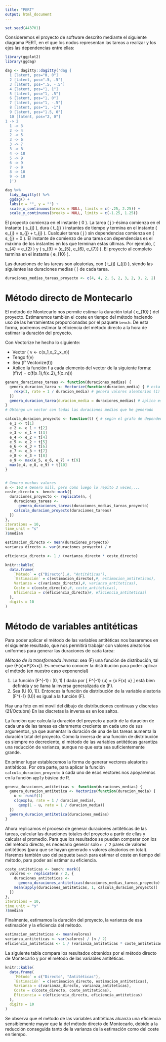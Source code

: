 ```yaml
---
title: "PERT"
output: html_document
---
```


```r
set.seed(443701)
```

Consideremos el proyecto de software descrito mediante el siguiente diagrama PERT, en el que los nodos representan las tareas a realizar y los ejes las dependencias entre ellas:

```r
library(ggplot2)
library(ggdag)

dag <- dagitty::dagitty('dag {
  1 [latent, pos="0, 0"]
  2 [latent, pos=".5, .5"]
  3 [latent, pos=".5, -.5"]
  4 [latent, pos="1, 1"]
  5 [latent, pos="1, .5"]
  6 [latent, pos="1, 0"]
  7 [latent, pos="1, -.5"]
  8 [latent, pos="1, -1"]
  9 [latent, pos="1.5, 0"]
  10 [latent, pos="2, 0"]
1 -> 2
  1 -> 3
  2 -> 4
  2 -> 5
  3 -> 6
  3 -> 7
  3 -> 8
  4 -> 10
  5 -> 9
  6 -> 9
  7 -> 9
  8 -> 10
  9 -> 10
  }')

dag %>%
  tidy_dagitty() %>%
  ggdag() +
  labs(x = "", y = "") +
  scale_x_continuous(breaks = NULL, limits = c(-.25, 2.25)) +
  scale_y_continuous(breaks = NULL, limits = c(-1.25, 1.25))
```

El proyecto comienza en el instante \( 0 \). La tarea \( j \)-ésima comienza en el instante \( s_{j} \), dura \( t_{j} \) instantes de tiempo y termina en el instante \( e_{j} = s_{j} + t_{j} \). Cualquier tarea \( j \) sin dependencias comienza en \( s_{j} = 0 \). El instante de comienzo de una tarea con dependencias es el máximo de los instantes en los que terminan estas últimas. Por ejemplo, \( s_{4} = e_{2} \) y \( s_{9} = \max(e_{5}, e_{6}, e_{7}) \). El proyecto al completo termina en el instante \( e_{10} \).

Las duraciones de las tareas son aleatorias, con \( t_{j} \sim \mathrm{Exp}(\lambda_{j}) \), siendo las siguientes las duraciones medias \( \frac{1}{\lambda_{j}} \) de cada tarea.

```r
duraciones_medias_tareas_proyecto <- c(4, 4, 2, 5, 2, 3, 2, 3, 2, 2)
```


# Método directo de Montecarlo

El método de Montecarlo nos permite estimar la duración total \( e_{10} \) del proyecto. Estimaremos también el coste en tiempo del método haciendo uso de las herramientas proporcionadas por el paquete `bench`. De esta forma, podremos estimar la eficiencia del método directo a la hora de estimar la duración del proyecto.



Con Vectorize he hecho lo siguiente:

- Vector \( \quad v <- c(x_1,x_2,\dots,x_n)\)
- Tengo f(v)
- Sea \(f' \leftarrow Vectorize(f)\)
- Aplico la función f a cada elemento del vector de la siguiente forma: \(f'(v) =  c(f(x_1),f(x_2),\dots,f(x_n))\)




```r
genera_duraciones_tareas <- function(duraciones_medias) { 
  genera_duracion_tarea <- Vectorize(function(duracion_media) { # esta función es temporal, solo funciona cuando está funcionando genera_duraciones_tarea
    rexp(1, rate = 1 / duracion_media) # genera valores aleatorios (1) según la exponencial
  })
  genera_duracion_tarea(duracion_media = duraciones_medias) # aplico esa función al vector con todas las duraciones medias
}
# Obtengo un vector con todas las duraciones medias que he generado

calcula_duracion_proyecto <- function(t) { # según el grafo de dependencias
  e_1 <- t[1]
  e_2 <- e_1 + t[2]
  e_3 <- e_1 + t[3]
  e_4 <- e_2 + t[4]
  e_5 <- e_2 + t[5]
  e_6 <- e_3 + t[6]
  e_7 <- e_3 + t[7]
  e_8 <- e_3 + t[8]
  e_9 <- max(e_5, e_6, e_7) + t[9]
  max(e_4, e_8, e_9) + t[10]
}


# Genero muchos valores 
n <- 1e3 # Genero mill, pero como luego lo repito 3 veces,...
coste_directo <- bench::mark({
  duraciones_proyecto <- replicate(n, {
    duraciones_tareas <-
      genera_duraciones_tareas(duraciones_medias_tareas_proyecto)
    calcula_duracion_proyecto(duraciones_tareas)
  })
},
iterations = 10,
time_unit = "s"
)$median

estimacion_directo <- mean(duraciones_proyecto)
varianza_directo <- var(duraciones_proyecto) / n

eficiencia_directo <- 1 / (varianza_directo * coste_directo)
```

```r
knitr::kable(
  data.frame(
    `Método` = c("Directo"),#, "Antitéticas"),
    `Estimación` = c(estimacion_directo),#, estimacion_antiteticas),
    Varianza = c(varianza_directo),#, varianza_antiteticas),
    Coste = c(coste_directo),#, coste_antiteticas),
    Eficiencia = c(eficiencia_directo)#, eficiencia_antiteticas)
  ),
  digits = 10
)
```



# Método de variables antitéticas

Para poder aplicar el método de las variables antitéticas nos basaremos en el siguiente resultado, que nos permitirá trabajar con valores aleatorios uniformes para generar las duraciones de cada tarea:

*Método de la transformada inversa*: sea \(F\) una función de distribución, tal que \(F(x)=P[X<x]\).
Es necesario conocer la distribución para poder aplicar el método (en nuestro caso exponencial)

1. La función \(F^{-1} : (0, 1) \rightarrow \mathbb{R}\) dada por
\[
  F^{-1} (u) = \inf \{x \mid F(x) \geq u\}
\]
está bien definida y se llama la inversa generalizada de \(F\).
2. Sea \(U \sim \mathrm{U}(0, 1)\). Entonces la función de distribución de la variable aleatoria \(F^{-1} (U)\) es igual a la función \(F\).


Hay una foto en mi movil del dibujo de distribuciones continuas y discretas (21/Octubre)
En las discretas la inversa es en los saltos.


La función que calcula la duración del proyecto a partir de la duración de cada una de las tareas es claramente creciente en cada uno de sus argumentos, ya que aumentar la duración de una de las tareas aumenta la duración total del proyecto. Como la inversa de una función de distribución es siempre no decreciente, el método de las variables antitéticas garantiza una reducción de varianza, aunque no que esta sea suficientemente grande.

En primer lugar establecemos la forma de generar vectores aleatorios antitéticos. Por otra parte, para aplicar la función `calcula_duracion_proyecto` a cada uno de esos vectores nos apoyaremos en la función `apply` básica de R.

```r
genera_duraciones_antiteticas <- function(duraciones_medias) {
  genera_duracion_antitetica <- Vectorize(function(duracion_media) {
    u <- runif(1)
    c(qexp(u, rate = 1 / duracion_media),
      qexp(1 - u, rate = 1 / duracion_media))
  })
  genera_duracion_antitetica(duraciones_medias)
}

```

Ahora replicamos el proceso de generar duraciones antitéticas de las tareas, calcular las duraciones totales del proyecto a partir de ellas y calcular el promedio. Para que los resultados se puedan comparar con los del método directo, es necesario generar solo `n / 2` pares de valores antitéticos (para que se hayan generado `n` valores aleatorios en total). Haremos también uso del paquete `bench` para estimar el coste en tiempo del método, para poder así estimar su eficiencia.

```r
coste_antiteticas <- bench::mark({
  valores <- replicate(n / 2, {
    duraciones_antiteticas <-
      genera_duraciones_antiteticas(duraciones_medias_tareas_proyecto)
    mean(apply(duraciones_antiteticas, 1, calcula_duracion_proyecto))
  })
},
iterations = 10,
time_unit = "s"
)$median
```

Finalmente, estimamos la duración del proyecto, la varianza de esa estimación y la eficiencia del método.

```r
estimacion_antiteticas <- mean(valores)
varianza_antiteticas <- var(valores) / (n / 2)
eficiencia_antiteticas <- 1 / (varianza_antiteticas * coste_antiteticas)
```

La siguiente tabla compara los resultados obtenidos por el método directo de Montecarlo y por el método de las variables antitéticas.

```r
knitr::kable(
  data.frame(
    `Método` = c("Directo", "Antitéticas"),
    `Estimación` = c(estimacion_directo, estimacion_antiteticas),
    Varianza = c(varianza_directo, varianza_antiteticas),
    Coste = c(coste_directo, coste_antiteticas),
    Eficiencia = c(eficiencia_directo, eficiencia_antiteticas)
  ),
  digits = 10
)
```

Se observa que el método de las variables antitéticas alcanza una eficiencia sensiblemente mayor que la del método directo de Montecarlo, debido a la reducción conseguida tanto de la varianza de la estimación como del coste en tiempo.
